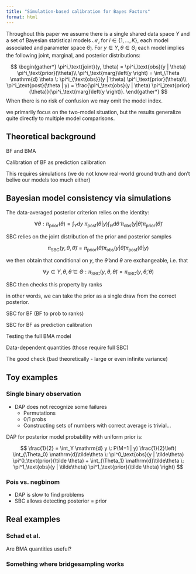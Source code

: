 ```yaml
---
title: "Simulation-based calibration for Bayes Factors"
format: html
---
```


Throughout this paper we assume there is a single shared data space $Y$ and a set of Bayesian statistical models $\mathcal{M_i}$ for $i \in \{1, ..., K\}$, each model associated  and parameter space $\Theta_i$. For $y \in Y, \theta \in \Theta_i$ each model implies the following joint, marginal, and posterior distributions:

$$
\begin{gather*}
    \pi^i_\text{joint}(y, \theta) = \pi^i_\text{obs}(y | \theta) \pi^i_\text{prior}(\theta)\\
    \pi^i_\text{marg}\left(y \right) = \int_\Theta \mathrm{d} \theta \: \pi^i_{\text{obs}}(y | \theta) \pi^i_\text{prior}(\theta)\\
    \pi^i_\text{post}(\theta | y) = \frac{\pi^i_\text{obs}(y | \theta) \pi^i_\text{prior}(\theta)}{\pi^i_\text{marg}\left(y \right)}.
\end{gather*}
$$
When there is no risk of confusion we may omit the model index.

we primarily focus on the two-model situation, but the results generalize quite directly to multiple model comparisons.

## Theoretical background

BF and BMA

Calibration of BF as prediction calibration

This requires simulations (we do not know real-world ground truth and don't belive our models too much either)


## Bayesian model consistency via simulations 

The data-averaged posterior criterion relies on the identity:

$$
\forall \theta: \pi_\text{prior}(\theta) = \int_Y \mathrm{d} y \: \pi_\text{post}(\theta |y)\int_\Theta \mathrm{d}\tilde\theta  \:  \pi_\text{obs}(y | \tilde\theta) \pi_\text{prior}(\tilde \theta)
$$

SBC relies on the joint distribution of the prior and posterior samples

$$
\pi_\text{SBC}(y, \theta, \tilde\theta) = \pi_\text{prior}(\tilde\theta) \pi_\text{obs}(y | \tilde\theta) \pi_\text{post}(\theta | y)
$$

we then obtain that conditional on $y$, the $\tilde\theta$ and $\theta$ are exchangeable, i.e. that

$$
\forall y \in Y, \theta, \tilde\theta \in \Theta: \pi_\text{SBC}(y, \theta, \tilde\theta) = \pi_\text{SBC}(y, \tilde\theta, \theta)
$$

SBC then checks this property by ranks

in other words, we can take the prior as a single draw from the correct posterior.


SBC for BF (BF to prob to ranks)

SBC for BF as prediction calibration

Testing the full BMA model

Data-dependent quantities (those require full SBC)

The good check (bad theoretically - large or even infinite variance)

## Toy examples

### Single binary observation

- DAP does not recognize some failures
  - Permutations
  - 0/1 probs
  - Constructing sets of numbers with correct average is trivial...

DAP for posterior model probability with uniform prior is:

$$
\frac{1}{2} =  \int_Y \mathrm{d} y \: P(M=1 | y) \frac{1}{2}\left( \int_{\Theta_0} \mathrm{d}\tilde\theta  \:  \pi^0_\text{obs}(y | \tilde\theta) \pi^0_\text{prior}(\tilde \theta) + \int_{\Theta_1} \mathrm{d}\tilde\theta  \:  \pi^1_\text{obs}(y | \tilde\theta) \pi^1_\text{prior}(\tilde \theta) \right)
$$




### Pois vs. negbinom

- DAP is slow to find problems
- SBC allows detecting posterior = prior


## Real examples

### Schad et al.

Are BMA quantities useful?

### Something where bridgesampling works

